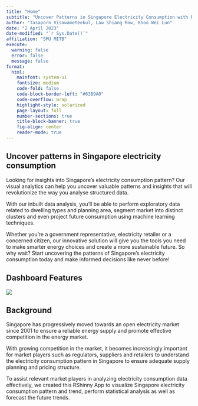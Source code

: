```yaml
---
title: "Home"
subtitle: "Uncover Patterns in Singapore Electricity Consumption with RShinny App"
author: "Tasaporn Visawameteekul, Law Shiang Row, Khoo Wei Lun"
date: "2 April 2023"
date-modified: "`r Sys.Date()`"
affiliation: "SMU MITB"
execute:
  warning: false
  error: false
  message: false
format: 
  html:
    mainfont: system-ui
    fontsize: medium
    code-fold: false
    code-block-border-left: "#63B9A0"
    code-overflow: wrap
    highlight-style: solarized
    page-layout: full
    number-sections: true
    title-block-banner: true
    fig-align: center
    reader-mode: true
---
```


## Uncover patterns in Singapore electricity consumption

Looking for insights into Singapore's electricity consumption pattern? Our visual analytics can help you uncover valuable patterns and insights that will revolutionize the way you analyse structured data.

With our inbuilt data analysis, you'll be able to perform exploratory data related to dwelling types and planning area, segment market into distinct clusters and even project future consumption using machine learning techniques.

Whether you're a government representative, electricity retailer or a concerned citizen, our innovative solution will give you the tools you need to make smarter energy choices and create a more sustainable future. So why wait? Start uncovering the patterns of Singapore's electricity consumption today and make informed decisions like never before!

## Dashboard Features

![](images/image-1088599432.png)

## Background

Singapore has progressively moved towards an open electricity market since 2001 to ensure a reliable energy supply and promote effective competition in the energy market.

With growing competition in the market, it becomes increasingly important for market players such as regulators, suppliers and retailers to understand the electricity consumption pattern in Singapore to ensure adequate supply planning and pricing structure.

To assist relevant market players in analyzing electricity consumption data effectively, we created this RShinny App to visualize Singapore electricity consumption pattern and trend, perform statistical analysis as well as forecast the future trends.
